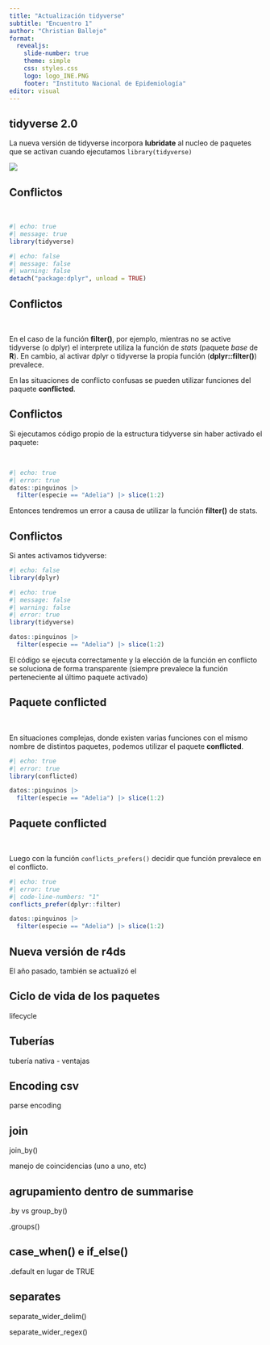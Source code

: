 ```yaml
---
title: "Actualización tidyverse"
subtitle: "Encuentro 1"
author: "Christian Ballejo"
format: 
  revealjs:
    slide-number: true
    theme: simple
    css: styles.css
    logo: logo_INE.PNG
    footer: "Instituto Nacional de Epidemiología"
editor: visual
---
```


## tidyverse 2.0

La nueva versión de tidyverse incorpora **lubridate** al nucleo de paquetes que se activan cuando ejecutamos `library(tidyverse)`

 
![](images/Captura1.PNG){fig-align="center"}

## Conflictos 

<br>

```r
#| echo: true
#| message: true
library(tidyverse)
```
```r
#| echo: false
#| message: false
#| warning: false
detach("package:dplyr", unload = TRUE)
```


## Conflictos

<br>

En el caso de la función **filter()**, por ejemplo, mientras no se active tidyverse (o dplyr) el interprete utiliza la función de *stats* (paquete *base* de **R**). En cambio, al activar dplyr o tidyverse la propia función (**dplyr::filter()**) prevalece.

En las situaciones de conflicto confusas se pueden utilizar funciones del paquete **conflicted**.  

## Conflictos

Si ejecutamos código propio de la estructura tidyverse sin haber activado el paquete:

<br>

```r
#| echo: true
#| error: true
datos::pinguinos |>
  filter(especie == "Adelia") |> slice(1:2)
```

Entonces tendremos un error a causa de utilizar la función **filter()** de stats.

## Conflictos

Si antes activamos tidyverse:

```r
#| echo: false
library(dplyr)
```


```r
#| echo: true
#| message: false
#| warning: false
#| error: true
library(tidyverse)

datos::pinguinos |>
  filter(especie == "Adelia") |> slice(1:2)
```

El código se ejecuta correctamente y la elección de la función en conflicto se soluciona de forma transparente (siempre prevalece la función perteneciente al último paquete activado)

## Paquete conflicted

<br>

En situaciones complejas, donde existen varias funciones con el mismo nombre de distintos paquetes, podemos utilizar el paquete **conflicted**.

```r
#| echo: true
#| error: true
library(conflicted)

datos::pinguinos |>
  filter(especie == "Adelia") |> slice(1:2)
```


## Paquete conflicted

<br>

Luego con la función `conflicts_prefers()` decidir que función prevalece en el conflicto.

```r
#| echo: true
#| error: true
#| code-line-numbers: "1"
conflicts_prefer(dplyr::filter) 

datos::pinguinos |>
  filter(especie == "Adelia") |> slice(1:2)
```


## Nueva versión de r4ds

El año pasado, también se actualizó el

## Ciclo de vida de los paquetes

lifecycle

## Tuberías

tubería nativa - ventajas

## Encoding csv

parse encoding

## join

join_by()

manejo de coincidencias (uno a uno, etc)

## agrupamiento dentro de summarise

.by vs group_by()

.groups()

## case_when() e if_else()

.default en lugar de TRUE

## separates

separate_wider_delim()

separate_wider_regex()

